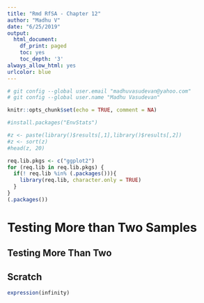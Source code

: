 ```yaml
---
title: "Rmd RfSA - Chapter 12"
author: "Madhu V"
date: "6/25/2019"
output:
  html_document:
    df_print: paged
    toc: yes
    toc_depth: '3'
always_allow_html: yes
urlcolor: blue 
---
```


```r
# git config --global user.email "madhuvasudevan@yahoo.com"
# git config --global user.name "Madhu Vasudevan"

knitr::opts_chunk$set(echo = TRUE, comment = NA)
```

```r
#install.packages("EnvStats")

#z <- paste(library()$results[,1],library()$results[,2])
#z <- sort(z)
#head(z, 20)

req.lib.pkgs <- c("ggplot2")
for (req.lib in req.lib.pkgs) {
  if(! req.lib %in% (.packages())){
    library(req.lib, character.only = TRUE)
  }
}  
(.packages())
```

# Testing More than Two Samples  

## Testing More Than Two


## Scratch
```r
expression(infinity)
```


